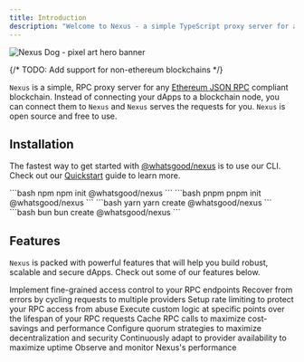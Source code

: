 ```yaml
---
title: Introduction
description: "Welcome to Nexus - a simple TypeScript proxy server for any JSON RPC compliant blockchain"
---
```


<img
  className="block w-full"
  src="/images/nexus-hero-banner.svg"
  alt="Nexus Dog - pixel art hero banner"
/>

{/* TODO: Add support for non-ethereum blockchains */}

`Nexus` is a simple, RPC proxy server for any [Ethereum JSON RPC](https://ethereum.org/en/developers/docs/apis/json-rpc/) compliant blockchain. Instead of connecting your dApps to a blockchain node, you can connect them to `Nexus` and `Nexus` serves the requests for you. `Nexus` is open source and free to use.

## Installation

The fastest way to get started with [@whatsgood/nexus](https://npmjs.org/package/@whatsgood/nexus) is to use our CLI. Check out our [Quickstart](/get-started/quickstart) guide to learn more.

<CodeGroup>
```bash npm
npm init @whatsgood/nexus
```
```bash pnpm
pnpm init @whatsgood/nexus
```
```bash yarn 
yarn create @whatsgood/nexus
```
```bash bun
bun create @whatsgood/nexus
```

</CodeGroup>


## Features

`Nexus` is packed with powerful features that will help you build robust, scalable and secure dApps. Check out some of our features below.

<Snippet file="warning-pre-alpha.mdx" />

<CardGroup cols={2}>
  <Card
    title="Authorization"
    icon="key-skeleton-left-right"
    iconType="solid"
    href="/features/authorization"
  >
    Implement fine-grained access control to your RPC endpoints
  </Card>
  <Card
    title="Request Cycling"
    icon="arrows-spin"
    iconType="solid"
    href="/features/request-cycling"
  >
    Recover from errors by cycling requests to multiple providers
  </Card>
  <Card
    title="Rate Limiting"
    icon="gauge"
    iconType="regular"
    href="/features/rate-limiting"
  >
    Setup rate limiting to protect your RPC access from abuse
  </Card>
  <Card
    title="Lifecycle Hooks"
    icon="conveyor-belt-arm"
    iconType="regular"
    href="/features/lifecycle-hooks"
  >
    Execute custom logic at specific points over the lifespan of your RPC
    requests
  </Card>
  <Card title="Caching" icon="box" iconType="regular" href="/features/caching">
    Cache RPC calls to maximize cost-savings and performance
  </Card>
  <Card title="Quorum" icon="ballot" iconType="regular" href="/features/quorum">
    Configure quorum strategies to maximize decentralization and security
  </Card>
  <Card
    title="Adaptive Performance"
    icon="chart-line-up"
    iconType="regular"
    href="/features/adaptive-performance"
  >
    Continuously adapt to provider availability to maximize uptime
  </Card>
  <Card
    title="Observability"
    icon="telescope"
    iconType="regular"
    href="/features/observability"
  >
    Observe and monitor Nexus's performance
  </Card>
</CardGroup>